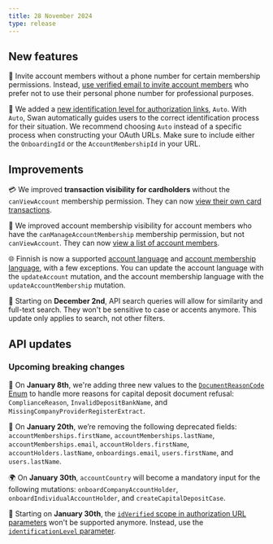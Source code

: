 ```yaml
---
title: 28 November 2024
type: release
---
```


## New features

👥 Invite account members without a phone number for certain membership permissions.
Instead, [use verified email to invite account members](/topics/accounts/memberships/#invite) who prefer not to use their personal phone number for professional purposes.

🪪 We added a [new identification level for authorization links](/developers/using-api/authentication/guide-get-token-user/#url-parameters-optional), `Auto`. 
With `Auto`, Swan automatically guides users to the correct identification process for their situation.
We recommend choosing `Auto` instead of a specific process when constructing your OAuth URLs.
Make sure to include either the `OnboardingId` or the `AccountMembershipId` in your URL.

## Improvements

💳 We improved **transaction visibility for cardholders** without the `canViewAccount` membership permission.
They can now [view their own card transactions](/topics/accounts/memberships/#permissions-cards).

👥 We improved account membership visibility for account members who have the `canManageAccountMembership` membership permission, but not `canViewAccount`.
They can now [view a list of account members](/topics/accounts/memberships/#permissions).

🌐 Finnish is now a supported [account language](/topics/accounts/#language-list) and [account membership language](/topics/accounts/memberships/#language), with a few exceptions.
You can update the account language with the `updateAccount` mutation, and the account membership language with the `updateAccountMembership` mutation.

🔎 Starting on **December 2nd**, API search queries will allow for similarity and full-text search.
They won't be sensitive to case or accents anymore. This update only applies to search, not other filters.

## API updates

### Upcoming breaking changes

🧭 On **January 8th**, we're adding three new values to the [`DocumentReasonCode` Enum](https://api-reference.swan.io/enums/document-reason-code/) to handle more reasons for capital deposit document refusal: `ComplianceReason`, `InvalidDepositBankName`, and `MissingCompanyProviderRegisterExtract`.

🚫 On **January 20th**, we’re removing the following deprecated fields:  `accountMemberships.firstName`,  `accountMemberships.lastName`, `accountMemberships.email`,  `accountHolders.firstName`, `accountHolders.lastName`, `onboardings.email`, `users.firstName`, and `users.lastName`.

🌍 On **January 30th**, `accountCountry` will become a mandatory input for the following mutations: `onboardCompanyAccountHolder`, `onboardIndividualAccountHolder`, and `createCapitalDepositCase`.

🪪 Starting on **January 30th**, the [`idVerified` scope in authorization URL parameters](/developers/using-api/authentication/guide-get-token-user#code-construct-url) won't be supported anymore.
Instead, use the [`identificationLevel` parameter](/developers/using-api/authentication/guide-get-token-user#url-parameters-optional).